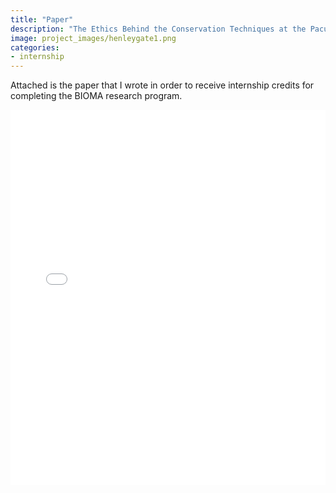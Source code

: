 ```yaml
---
title: "Paper"
description: "The Ethics Behind the Conservation Techniques at the Pacuare Nature Reserve"
image: project_images/henleygate1.png
categories: 
- internship 
---
```

Attached is the paper that I wrote in order to receive internship credits for completing the BIOMA research program. 

<iframe src="192_paper.pdf" width="100%" height="600px" style="border: none;">
    This browser does not support PDFs. Please download the PDF to view it: <a href="192_paper.pdf">Download PDF</a>.
</iframe>